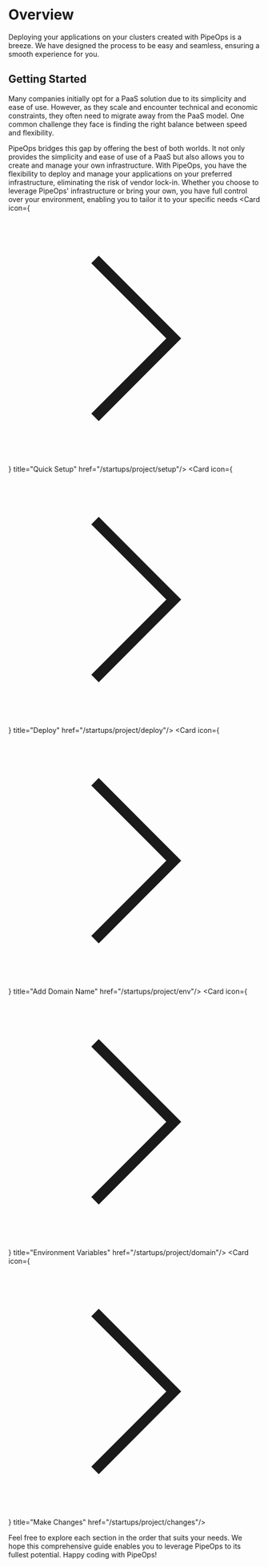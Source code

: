 

# Overview

Deploying your applications on your clusters created with PipeOps is a breeze. We have designed the process to be easy and seamless, ensuring a smooth experience for you.

## Getting Started

Many companies initially opt for a PaaS solution due to its simplicity and ease of use. However, as they scale and encounter technical and economic constraints, they often need to migrate away from the PaaS model. One common challenge they face is finding the right balance between speed and flexibility.

PipeOps bridges this gap by offering the best of both worlds. It not only provides the simplicity and ease of use of a PaaS but also allows you to create and manage your own infrastructure. With PipeOps, you have the flexibility to deploy and manage your applications on your preferred infrastructure, eliminating the risk of vendor lock-in. Whether you choose to leverage PipeOps' infrastructure or bring your own, you have full control over your environment, enabling you to tailor it to your specific needs
<Cards>
  <Card icon={<svg xmlns="#" fill="none" viewBox="0 0 24 24" strokeWidth={1.5} stroke="currentColor" className="w-6 h-6">
  <path strokeLinecap="round" strokeLinejoin="round" d="M8.25 4.5l7.5 7.5-7.5 7.5" />
</svg>} title="Quick Setup" href="/startups/project/setup"/>
  <Card icon={<svg xmlns="http://www.w3.org/2000/svg" fill="none" viewBox="0 0 24 24" strokeWidth={1.5} stroke="currentColor" className="w-6 h-6">
  <path strokeLinecap="round" strokeLinejoin="round" d="M8.25 4.5l7.5 7.5-7.5 7.5" />
</svg>} title="Deploy" href="/startups/project/deploy"/>
  <Card icon={<svg xmlns="http://www.w3.org/2000/svg" fill="none" viewBox="0 0 24 24" strokeWidth={1.5} stroke="currentColor" className="w-6 h-6">
  <path strokeLinecap="round" strokeLinejoin="round" d="M8.25 4.5l7.5 7.5-7.5 7.5" />
</svg>} title="Add Domain Name" href="/startups/project/env"/>
  <Card icon={<svg xmlns="http://www.w3.org/2000/svg" fill="none" viewBox="0 0 24 24" strokeWidth={1.5} stroke="currentColor" className="w-6 h-6">
  <path strokeLinecap="round" strokeLinejoin="round" d="M8.25 4.5l7.5 7.5-7.5 7.5" />
</svg>} title="Environment Variables" href="/startups/project/domain"/>
  <Card icon={<svg xmlns="http://www.w3.org/2000/svg" fill="none" viewBox="0 0 24 24" strokeWidth={1.5} stroke="currentColor" className="w-6 h-6">
  <path strokeLinecap="round" strokeLinejoin="round" d="M8.25 4.5l7.5 7.5-7.5 7.5" />
</svg>} title="Make Changes" href="/startups/project/changes"/>
</Cards>

Feel free to explore each section in the order that suits your needs. We hope this comprehensive guide enables you to leverage PipeOps to its fullest potential. Happy coding with PipeOps!




